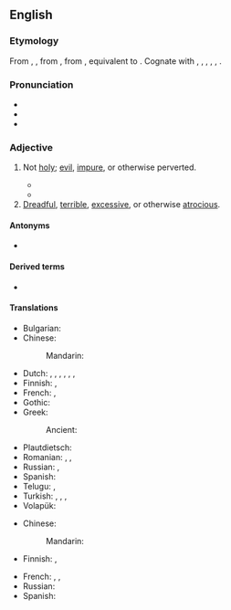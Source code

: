 ==English==

===Etymology===
From {{inh|en|enm|unholi}}, {{m|enm|unhaliȝ}}, from {{inh|en|ang|unhāliġ}}, from {{inh|en|gem-pro|*unhailagaz}}, equivalent to {{prefix|en|un|holy}}. Cognate with {{cog|sco|unhaly}}, {{cog|nl|onheilig}}, {{cog|nds-de|unhillig}}, {{cog|de|unheilig}}, {{cog|da|uhellig}}, {{cog|sv|ohelig}}.

===Pronunciation===
* {{IPA|en|/ʌnˈhəʊli/}}
* {{audio|en|LL-Q1860 (eng)-Vealhurl-unholy.wav|Audio (UK)}}
* {{rhymes|en|əʊli|s=3}}

===Adjective===
{{en-adj|er|more}}

# Not [[holy]]; {{lb|en|by extension}} [[evil]], [[impure]], or otherwise perverted.
#: {{ux|en|The priest's '''unholy''' behaviour brought the church into disrepute.}}
#* {{RQ:Haggard She|passage=Presently, however, this pleasing piece was interrupted. Suddenly there was a slight commotion, and a large powerful woman, whom I had noted as one of the most vigorous of the dancers, came, made mad and drunken with '''unholy''' excitement, bounding and staggering towards us, shrieking out as she came: - `I want a Black Goat, I must have a Black Goat, bring me a Black Goat!' and down she fell upon the rocky floor foaming and writhing, and shrieking for a Black Goat, about as hideous a spectacle as can well be conceived.}}
#* {{quote-journal|en|date=2022 November 16|author=Nigel Harris|title=Endless news... little context|journal=RAIL|issue=970|page=3|text=Essentially, the problem dates back to pre-privatisation, cost-driven British Rail practices which featured an '''unholy''' pact between management and unions, whereby management was able to employ fewer drivers and limited pension cost liabilities, while drivers were able to hoover up lots of lucrative Sunday overtime.}}  
# [[dreadful|Dreadful]], [[terrible]], [[excessive]], or otherwise [[atrocious]].
#: {{ux|en|What an '''unholy''' mess your room is in!}}
#: {{ux|en|I've been spending an '''unholy''' amount of time trying to write a novel!}}

====Antonyms====
* {{l|en|holy}}

====Derived terms====
* {{l|en|unholy alliance}}

====Translations====
{{trans-top|evil}}
* Bulgarian: {{t+|bg| нечестив}}
* Chinese:
*: Mandarin: {{t-needed|cmn}}
* Dutch: {{t+|nl|euvel}}, {{t+|nl|kwaad}}, {{t+|nl|kwaadaardig}}, {{t+|nl|boos}}, {{t+|nl|boosaardig}}, {{t+|nl|slecht}}, {{t+|nl|onheilig}}
* Finnish: {{t|fi|epäpyhä}}, {{t+|fi|jumalaton}}
* French: {{t+|fr|impie}}, {{t+|fr|maléfique}}
* Gothic: {{t|got|𐌿𐌽𐌰𐌹𐍂𐌺𐌽𐍃}}
* Greek:
*: Ancient: {{t|grc|ἀνόσιος}}
{{trans-mid}}
* Plautdietsch: {{t|pdt|onheilich}}
* Romanian: {{t+|ro|rău}}, {{t|ro|nesfânt}}, {{t+|ro|afurisit}}
* Russian: {{t+|ru|нечестивый}}, {{t+|ru|порочный}}
* Spanish: {{t+|es|impío}}
* Telugu: {{t|te|అపవిత్రమైన}}, {{t|te|అపవిత్ర}}
* Turkish: {{t+|tr|kötü}}, {{t+|tr|fena}}, {{t+|tr|kem}}, {{t|tr|şeytanî}}
* Volapük: {{t+|vo|nesaludik}}
{{trans-bottom}}

{{trans-top|dreadful}}
* Chinese:
*: Mandarin: {{t-needed|cmn}}
* Finnish: {{t+|fi|jumalaton}}, {{t+|fi|kaamea}}
{{trans-mid}}
* French: {{t+|fr|sacré}}, {{qualifier|colloquial}} {{t+|fr|foutu}}, {{t+|fr|atroce}}
* Russian: {{t-needed|ru}}
* Spanish: {{t+|es|horroroso}}
{{trans-bottom}}